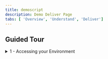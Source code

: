 ```yaml
---
title: demoscript
description: Demo Deliver Page
tabs: [ 'Overview', 'Understand', 'Deliver']
---
```





## Guided Tour

<details>
<summary>1 - Accessing your Environment</summary>

| 1.1 - Log In CP4I            |
| :---         | :--- |
| Action              | Open CP4I and click IBM provided credentials (admin only) and log in. |
| Talking Points      | In the road to digital transformation, every organization seeks to move faster than before. But going fast without the right approach, guided by real-world operational data, has caused 70% of digital transformations to fail. A new approach with automation and continuous improvement fed by AI algorithms is required. IBM Cloud Pak for Integration is a hybrid integration solution that provides an automated and closed-loop lifecycle across multiple styles of enterprise integration. With IBM Cloud Pak for Integration, companies can speed integration development, reduce costs and maintain enhanced security, governance and availability. Let's see IBM Cloud Pak for Integration in action. Here I have a cloud version of the product on IBM Cloud. Let me log in here.|
| Screenshots         |  ![login1](./images/demoscript-login1.png) <br/> ![login2](./images/demoscript-login2.png) |

</details>
